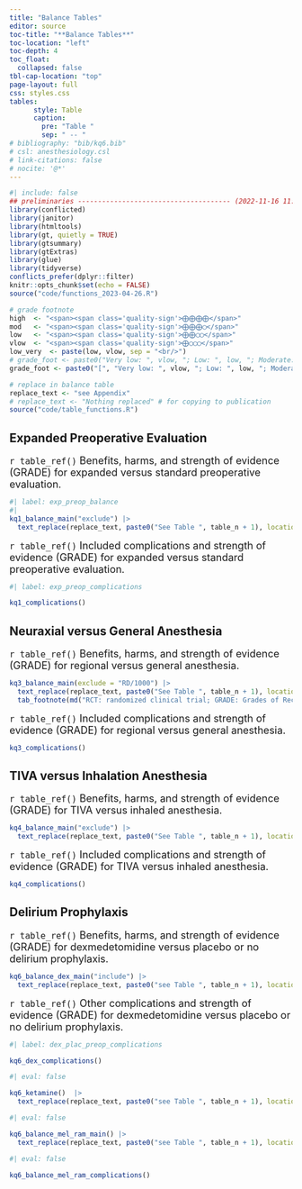 ```yaml
---
title: "Balance Tables"
editor: source
toc-title: "**Balance Tables**"
toc-location: "left"
toc-depth: 4
toc_float: 
  collapsed: false
tbl-cap-location: "top"
page-layout: full
css: styles.css
tables:
      style: Table
      caption:
        pre: "Table "
        sep: " -- "
# bibliography: "bib/kq6.bib"
# csl: anesthesiology.csl
# link-citations: false
# nocite: '@*'
---
```


<!-- ## Updates -->
<!-- ::: {.callout-important collapse="true"} -->
<!-- ### `r lubridate::today()` -->

<!-- | Date               | Modification| -->
<!-- |:------------------------|:-----------------------------------------------| -->
<!-- | 2024-04-07 | Updated expanded versus standard preoperative evaluation. | -->

<!-- ::: -->

```r
#| include: false
## preliminaries -------------------------------------- (2022-11-16 11:49) @----
library(conflicted)
library(janitor)
library(htmltools)
library(gt, quietly = TRUE)
library(gtsummary)
library(gtExtras)
library(glue)
library(tidyverse)
conflicts_prefer(dplyr::filter)
knitr::opts_chunk$set(echo = FALSE)
source("code/functions_2023-04-26.R")

# grade footnote
high  <- "<span><span class='quality-sign'>⨁⨁⨁⨁</span>"
mod   <- "<span><span class='quality-sign'>⨁⨁⨁◯</span>"
low   <- "<span><span class='quality-sign'>⨁⨁◯◯</span>"
vlow  <- "<span><span class='quality-sign'>⨁◯◯◯</span>"
low_very  <- paste(low, vlow, sep = "<br/>")
# grade_foot <- paste0("Very low: ", vlow, "; Low: ", low, "; Moderate: ", mod, "; High: ", high, ".")
grade_foot <- paste0("[", "Very low: ", vlow, "; Low: ", low, "; Moderate: ", mod, "; High: ", high, ".", "]", "(", "soe_gt.html#grade", ")")

# replace in balance table
replace_text <- "see Appendix"
# replace_text <- "Nothing replaced" # for copying to publication
source("code/table_functions.R")
```

## Expanded Preoperative Evaluation

<font size = 4> `r table_ref()` Benefits, harms, and strength of evidence (GRADE) for expanded versus standard preoperative evaluation. </font>

```r
#| label: exp_preop_balance
#| 
kq1_balance_main("exclude") |> 
  text_replace(replace_text, paste0("See Table ", table_n + 1), locations = cells_body()) 

```

<font size = 4> `r table_ref()` Included complications and strength of evidence (GRADE) for expanded versus standard preoperative evaluation. </font>

```r
#| label: exp_preop_complications

kq1_complications()
```

## Neuraxial versus General Anesthesia

<font size = 4> `r table_ref()` Benefits, harms, and strength of evidence (GRADE) for regional versus general anesthesia. </font>

```r
kq3_balance_main(exclude = "RD/1000") |> 
  text_replace(replace_text, paste0("See Table ", table_n + 1), locations = cells_body()) |> 
  tab_footnote(md("RCT: randomized clinical trial; GRADE: Grades of Recommendation, Assessment, Development, and Evaluation; RR: risk ratio; SMD: standardized mean difference; MD: mean difference."))
```

<font size = 4> `r table_ref()` Included complications and strength of evidence (GRADE) for regional versus general anesthesia. </font>

```r
kq3_complications()
```

## TIVA versus Inhalation Anesthesia

<font size = 4> `r table_ref()` Benefits, harms, and strength of evidence (GRADE) for TIVA versus inhaled anesthesia. </font>

```r
kq4_balance_main("exclude") |> 
  text_replace(replace_text, paste0("See Table ", table_n + 1), locations = cells_body())
```

<font size = 4> `r table_ref()` Included complications and strength of evidence (GRADE) for TIVA versus inhaled anesthesia. </font>

```r
kq4_complications()
```

## Delirium Prophylaxis 

<font size = 4> `r table_ref()` Benefits, harms, and strength of evidence (GRADE) for dexmedetomidine versus placebo or no delirium prophylaxis. </font>

```r
kq6_balance_dex_main("include") |> 
  text_replace(replace_text, paste0("see Table ", table_n + 1), locations = cells_body()) 
```

<font size = 4> `r table_ref()` Other complications and strength of evidence (GRADE) for dexmedetomidine versus placebo or no delirium prophylaxis. </font>

```r
#| label: dex_plac_preop_complications

kq6_dex_complications()
```

<!-- ### Ketamine -->

<!-- <font size = 4> `r table_ref()` Benefits, harms, and strength of evidence (GRADE) for ketamine versus placebo. </font> -->

```r
#| eval: false

kq6_ketamine()  |> 
  text_replace(replace_text, paste0("see Table ", table_n + 1), locations = cells_body())
```

<!-- ### Melatonin or Ramelteon -->

<!-- <font size = 4> `r table_ref()` Benefits, harms, and strength of evidence (GRADE) for melatonin or ramelteon versus placebo. </font> -->

```r
#| eval: false

kq6_balance_mel_ram_main() |> 
  text_replace(replace_text, paste0("see Table ", table_n + 1), locations = cells_body())
```

<!-- <font size = 4> `r table_ref()` Included complications and strength of evidence (GRADE) for melatonin or ramelteon versus placebo. </font> -->

```r
#| eval: false

kq6_balance_mel_ram_complications()
```

<br/>
<br/>
<br/>
<br/>
<br/>
<br/>
<br/>
<br/>
<br/>
<br/>
<br/>








